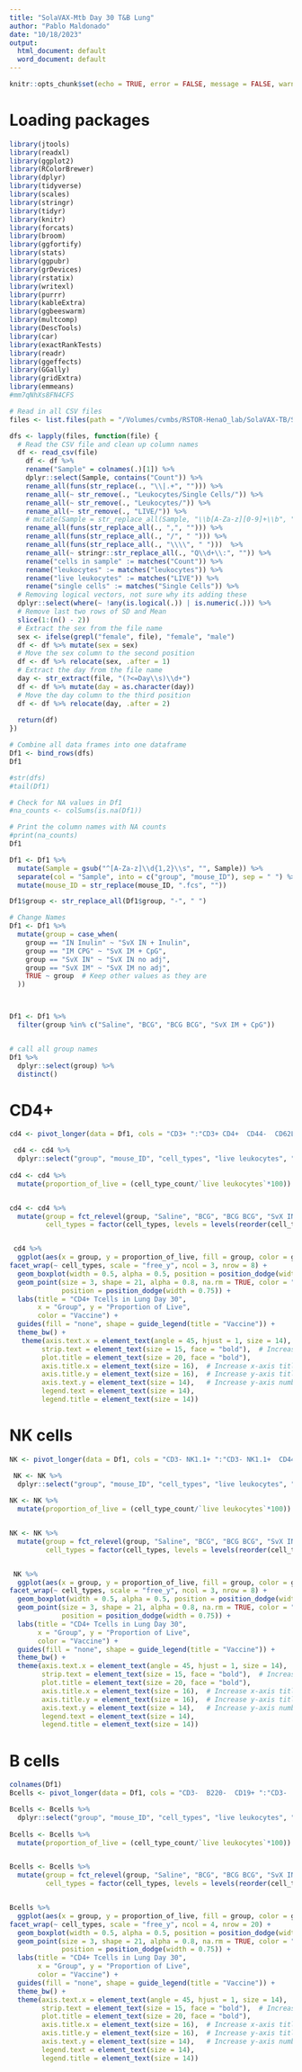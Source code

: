 ```yaml
---
title: "SolaVAX-Mtb Day 30 T&B Lung"
author: "Pablo Maldonado"
date: "10/18/2023"
output:
  html_document: default
  word_document: default
---
```


```r
knitr::opts_chunk$set(echo = TRUE, error = FALSE, message = FALSE, warning = FALSE)

```

# Loading packages

```r
library(jtools)
library(readxl)
library(ggplot2)
library(RColorBrewer)
library(dplyr)
library(tidyverse)
library(scales)
library(stringr)
library(tidyr)
library(knitr)
library(forcats)
library(broom)
library(ggfortify)
library(stats)
library(ggpubr)
library(grDevices)
library(rstatix)
library(writexl)
library(purrr)
library(kableExtra)
library(ggbeeswarm)
library(multcomp)
library(DescTools)
library(car)
library(exactRankTests)
library(readr)
library(ggeffects)
library(GGally)
library(gridExtra)
library(emmeans)
#mm7qNhXs8FN4CFS
```


```r
# Read in all CSV files
files <- list.files(path = "/Volumes/cvmbs/RSTOR-HenaO_lab/SolaVAX-TB/SvX_R_analysis/D30 spleen", pattern = "*.csv", full.names = TRUE)

dfs <- lapply(files, function(file) {
  # Read the CSV file and clean up column names
  df <- read_csv(file)
    df <- df %>%
    rename("Sample" = colnames(.)[1]) %>%
    dplyr::select(Sample, contains("Count")) %>%
    rename_all(funs(str_replace(., "\\|.+", ""))) %>%
    rename_all(~ str_remove(., "Leukocytes/Single Cells/")) %>%
    rename_all(~ str_remove(., "Leukocytes/")) %>%
    rename_all(~ str_remove(., "LIVE/")) %>%
    # mutate(Sample = str_replace_all(Sample, "\\b[A-Za-z][0-9]+\\b", "")) %>%
    rename_all(funs(str_replace_all(., ",", ""))) %>%
    rename_all(funs(str_replace_all(., "/", " "))) %>%
    rename_all(funs(str_replace_all(., "\\\\", " ")))  %>%
    rename_all(~ stringr::str_replace_all(., "Q\\d+\\:", "")) %>%
    rename("cells in sample" := matches("Count")) %>%
    rename("leukocytes" := matches("leukocytes")) %>%
    rename("live leukocytes" := matches("LIVE")) %>%
    rename("single cells" := matches("Single Cells")) %>%
  # Removing logical vectors, not sure why its adding these
  dplyr::select(where(~ !any(is.logical(.)) | is.numeric(.))) %>%
  # Remove last two rows of SD and Mean
  slice(1:(n() - 2))
  # Extract the sex from the file name
  sex <- ifelse(grepl("female", file), "female", "male")
  df <- df %>% mutate(sex = sex)
  # Move the sex column to the second position
  df <- df %>% relocate(sex, .after = 1)
  # Extract the day from the file name
  day <- str_extract(file, "(?<=Day\\s)\\d+")
  df <- df %>% mutate(day = as.character(day))
  # Move the day column to the third position
  df <- df %>% relocate(day, .after = 2)
  
  return(df)
})

# Combine all data frames into one dataframe
Df1 <- bind_rows(dfs)
Df1

#str(dfs)
#tail(Df1)

# Check for NA values in Df1
#na_counts <- colSums(is.na(Df1))

# Print the column names with NA counts
#print(na_counts)
Df1
```

```r
Df1 <- Df1 %>%
  mutate(Sample = gsub("^[A-Za-z]\\d{1,2}\\s", "", Sample)) %>%
  separate(col = "Sample", into = c("group", "mouse_ID"), sep = " ") %>%
  mutate(mouse_ID = str_replace(mouse_ID, ".fcs", ""))

Df1$group <- str_replace_all(Df1$group, "-", " ")

# Change Names 
Df1 <- Df1 %>%
  mutate(group = case_when(
    group == "IN Inulin" ~ "SvX IN + Inulin",
    group == "IM CPG" ~ "SvX IM + CpG",
    group == "SvX IN" ~ "SvX IN no adj",
    group == "SvX IM" ~ "SvX IM no adj",
    TRUE ~ group  # Keep other values as they are
  ))



Df1 <- Df1 %>%
  filter(group %in% c("Saline", "BCG", "BCG BCG", "SvX IM + CpG"))


# call all group names
Df1 %>%
  dplyr::select(group) %>%
  distinct() 

```

# CD4+
```r

cd4 <- pivot_longer(data = Df1, cols = "CD3+ ":"CD3+ CD4+  CD44-  CD62L- ", names_to = "cell_types", values_to = "cell_type_count")

 cd4 <- cd4 %>%
  dplyr::select("group", "mouse_ID", "cell_types", "live leukocytes", "cell_type_count")
 
cd4 <- cd4 %>%
  mutate(proportion_of_live = (cell_type_count/`live leukocytes`*100)) 


cd4 <- cd4 %>%
  mutate(group = fct_relevel(group, "Saline", "BCG", "BCG BCG", "SvX IN + Inulin", "SvX IM + CpG"),
         cell_types = factor(cell_types, levels = levels(reorder(cell_types, -proportion_of_live))))


 cd4 %>%
  ggplot(aes(x = group, y = proportion_of_live, fill = group, color = group)) +
facet_wrap(~ cell_types, scale = "free_y", ncol = 3, nrow = 8) +
  geom_boxplot(width = 0.5, alpha = 0.5, position = position_dodge(width = 0.75)) +
  geom_point(size = 3, shape = 21, alpha = 0.8, na.rm = TRUE, color = "black",
             position = position_dodge(width = 0.75)) +
  labs(title = "CD4+ Tcells in Lung Day 30", 
       x = "Group", y = "Proportion of Live", 
       color = "Vaccine") +
  guides(fill = "none", shape = guide_legend(title = "Vaccine")) +
  theme_bw() + 
   theme(axis.text.x = element_text(angle = 45, hjust = 1, size = 14),  # Increase axis label size
        strip.text = element_text(size = 15, face = "bold"),  # Increase facet label size
        plot.title = element_text(size = 20, face = "bold"),
        axis.title.x = element_text(size = 16),  # Increase x-axis title size
        axis.title.y = element_text(size = 16),  # Increase y-axis title size
        axis.text.y = element_text(size = 14),   # Increase y-axis numbers size
        legend.text = element_text(size = 14),
        legend.title = element_text(size = 14))  
```


# NK cells
```r

NK <- pivot_longer(data = Df1, cols = "CD3- NK1.1+ ":"CD3- NK1.1+  CD44-  CD62L- ", names_to = "cell_types", values_to = "cell_type_count")

 NK <- NK %>%
  dplyr::select("group", "mouse_ID", "cell_types", "live leukocytes", "cell_type_count")
 
NK <- NK %>%
  mutate(proportion_of_live = (cell_type_count/`live leukocytes`*100)) 


NK <- NK %>%
  mutate(group = fct_relevel(group, "Saline", "BCG", "BCG BCG", "SvX IN + Inulin", "SvX IM + CpG"),
         cell_types = factor(cell_types, levels = levels(reorder(cell_types, -proportion_of_live))))


 NK %>%
  ggplot(aes(x = group, y = proportion_of_live, fill = group, color = group)) +
facet_wrap(~ cell_types, scale = "free_y", ncol = 3, nrow = 8) +
  geom_boxplot(width = 0.5, alpha = 0.5, position = position_dodge(width = 0.75)) +
  geom_point(size = 3, shape = 21, alpha = 0.8, na.rm = TRUE, color = "black",
             position = position_dodge(width = 0.75)) +
  labs(title = "CD4+ Tcells in Lung Day 30", 
       x = "Group", y = "Proportion of Live", 
       color = "Vaccine") +
  guides(fill = "none", shape = guide_legend(title = "Vaccine")) +
  theme_bw() + 
  theme(axis.text.x = element_text(angle = 45, hjust = 1, size = 14),  # Increase axis label size
        strip.text = element_text(size = 15, face = "bold"),  # Increase facet label size
        plot.title = element_text(size = 20, face = "bold"),
        axis.title.x = element_text(size = 16),  # Increase x-axis title size
        axis.title.y = element_text(size = 16),  # Increase y-axis title size
        axis.text.y = element_text(size = 14),   # Increase y-axis numbers size
        legend.text = element_text(size = 14),
        legend.title = element_text(size = 14))  
```
# B cells
```r
colnames(Df1)
Bcells <- pivot_longer(data = Df1, cols = "CD3-  B220-  CD19+ ":"CD3-  B220-  CD19- ", names_to = "cell_types", values_to = "cell_type_count")

Bcells <- Bcells %>%
  dplyr::select("group", "mouse_ID", "cell_types", "live leukocytes", "cell_type_count")
 
Bcells <- Bcells %>%
  mutate(proportion_of_live = (cell_type_count/`live leukocytes`*100)) 


Bcells <- Bcells %>%
  mutate(group = fct_relevel(group, "Saline", "BCG", "BCG BCG", "SvX IN + Inulin", "SvX IM + CpG"),
         cell_types = factor(cell_types, levels = levels(reorder(cell_types, -proportion_of_live))))


Bcells %>%
  ggplot(aes(x = group, y = proportion_of_live, fill = group, color = group)) +
facet_wrap(~ cell_types, scale = "free_y", ncol = 4, nrow = 20) +
  geom_boxplot(width = 0.5, alpha = 0.5, position = position_dodge(width = 0.75)) +
  geom_point(size = 3, shape = 21, alpha = 0.8, na.rm = TRUE, color = "black",
             position = position_dodge(width = 0.75)) +
  labs(title = "CD4+ Tcells in Lung Day 30", 
       x = "Group", y = "Proportion of Live", 
       color = "Vaccine") +
  guides(fill = "none", shape = guide_legend(title = "Vaccine")) +
  theme_bw() + 
  theme(axis.text.x = element_text(angle = 45, hjust = 1, size = 14),  # Increase axis label size
        strip.text = element_text(size = 15, face = "bold"),  # Increase facet label size
        plot.title = element_text(size = 20, face = "bold"),
        axis.title.x = element_text(size = 16),  # Increase x-axis title size
        axis.title.y = element_text(size = 16),  # Increase y-axis title size
        axis.text.y = element_text(size = 14),   # Increase y-axis numbers size
        legend.text = element_text(size = 14),
        legend.title = element_text(size = 14)) 
```